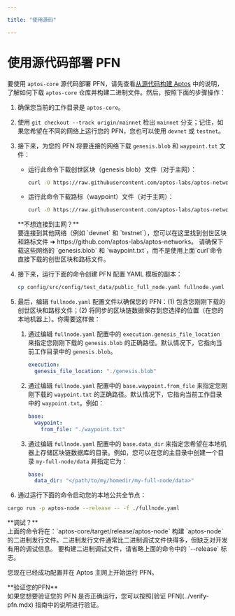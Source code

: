 ```yaml
---

title: "使用源码"

---
```



# 使用源代码部署 PFN

要使用 `aptos-core` 源代码部署 PFN，请先查看[从源代码构建 Aptos](../../building-from-source.mdx) 中的说明，了解如何下载 `aptos-core` 仓库并构建二进制文件。然后，按照下面的步骤操作：

1. 确保您当前的工作目录是 `aptos-core`。
2. 使用 `git checkout --track origin/mainnet` 检出 `mainnet` 分支；记住，如果您希望在不同的网络上运行您的 PFN，您也可以使用 `devnet` 或 `testnet`。
3. 接下来，为您的 PFN 将要连接的网络下载 `genesis.blob` 和 `waypoint.txt` 文件：

   - 运行此命令下载创世区块（genesis blob）文件（对于主网）：

     ```bash filename="Terminal"
     curl -O https://raw.githubusercontent.com/aptos-labs/aptos-networks/main/mainnet/genesis.blob
     ```

   - 运行此命令下载路标（waypoint）文件（对于主网）：
     ```bash filename="Terminal"
     curl -O https://raw.githubusercontent.com/aptos-labs/aptos-networks/main/mainnet/waypoint.txt
     ```

   <Callout type="warning">
   **不想连接到主网？**<br />
   要连接到其他网络（例如 `devnet` 和 `testnet`），您可以在这里找到创世区块和路标文件 ➜ https://github.com/aptos-labs/aptos-networks。
   请确保下载这些网络的 `genesis.blob` 和 `waypoint.txt`，而不是使用上面`curl`命令直接下载的创世区块和路标文件。

   </Callout>

4. 接下来，运行下面的命令创建 PFN 配置 YAML 模板的副本：

   ```bash filename="Terminal"
   cp config/src/config/test_data/public_full_node.yaml fullnode.yaml
   ```

5. 最后，编辑 `fullnode.yaml` 配置文件以确保您的 PFN：(1) 包含您刚刚下载的创世区块和路标文件；(2) 将同步的区块链数据保存到您选择的位置（在您的本地机器上）。你需要这样做：

   1. 通过编辑 `fullnode.yaml` 配置中的 `execution.genesis_file_location` 来指定您刚刚下载的 `genesis.blob` 的正确路径。默认情况下，它指向当前工作目录中的 `genesis.blob`。

      ```yaml filename="fullnode.yaml"
      execution:
        genesis_file_location: "./genesis.blob"
      ```

   2. 通过编辑 `fullnode.yaml` 配置中的 `base.waypoint.from_file` 来指定您刚刚下载的 `waypoint.txt` 的正确路径。默认情况下，它指向当前工作目录中的 `waypoint.txt`。例如：

      ```yaml filename="fullnode.yaml"
      base:
        waypoint:
          from_file: "./waypoint.txt"
      ```

   3. 通过编辑 `fullnode.yaml` 配置中的 `base.data_dir` 来指定您希望在本地机器上存储区块链数据库的目录。例如，您可以在您的主目录中创建一个目录 `my-full-node/data` 并指定它为：
      ```yaml filename="fullnode.yaml"
      base:
        data_dir: "</path/to/my/homedir/my-full-node/data>"
      ```

6. 通过运行下面的命令启动您的本地公共全节点：

```bash filename="Terminal"
cargo run -p aptos-node --release -- -f ./fullnode.yaml
```

<Callout type="info">
**调试？**<br />
上面的命令将在：`aptos-core/target/release/aptos-node` 构建 `aptos-node` 的二进制发行文件。二进制发行文件通常比二进制调试文件快得多，但缺乏对开发有用的调试信息。
要构建二进制调试文件，请省略上面的命令中的 `--release` 标志。
</Callout>

您现在已经成功配置并在 Aptos 主网上开始运行 PFN。

<Callout type="info">
**验证您的PFN**<br />
如果您想要验证您的 PFN 是否正确运行，您可以按照[验证 PFN](../verify-pfn.mdx) 指南中的说明进行验证。
</Callout>
